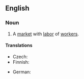 ==English==
{{wikipedia|Labor economics}}
===Noun===
{{en-noun|sg=[[labor]] [[market]]}}

# {{economics}} A [[market]] with [[labor]] of [[worker]]s.

====Translations====
{{trans-top|market}}
* Czech: {{t-|cs|trh práce|m}}
* Finnish: {{t|fi|työmarkkinat|p}}
{{trans-mid}}
* German: {{t+|de|Arbeitsmarkt|m}}
{{trans-bottom}}